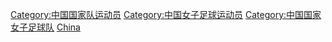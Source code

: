 [[Category:中国国家队运动员|Category:中国国家队运动员]]
[[Category:中国女子足球运动员|Category:中国女子足球运动员]]
[[Category:中国国家女子足球队|Category:中国国家女子足球队]]
[[Category:國家女子足球隊球員|China]]